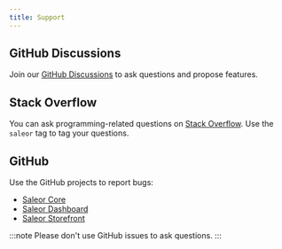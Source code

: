```yaml
---
title: Support
---
```


## GitHub Discussions

Join our [GitHub Discussions](https://github.com/saleor/saleor/discussions) to ask questions and propose features.

## Stack Overflow

You can ask programming-related questions on [Stack Overflow](https://stackoverflow.com/questions/tagged/saleor). Use the `saleor` tag to tag your questions.

## GitHub

Use the GitHub projects to report bugs:

- [Saleor Core](https://github.com/saleor/saleor/issues)
- [Saleor Dashboard](https://github.com/saleor/saleor-dashboard/issues)
- [Saleor Storefront](https://github.com/saleor/saleor-storefront/issues)

:::note
Please don't use GitHub issues to ask questions.
:::
